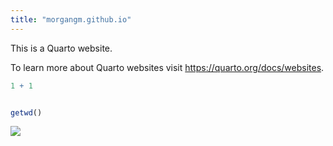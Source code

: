 ```yaml
---
title: "morgangm.github.io"
---
```


This is a Quarto website.

To learn more about Quarto websites visit <https://quarto.org/docs/websites>.

```r
1 + 1


getwd()
```

![](IMG_3735.JPG)
